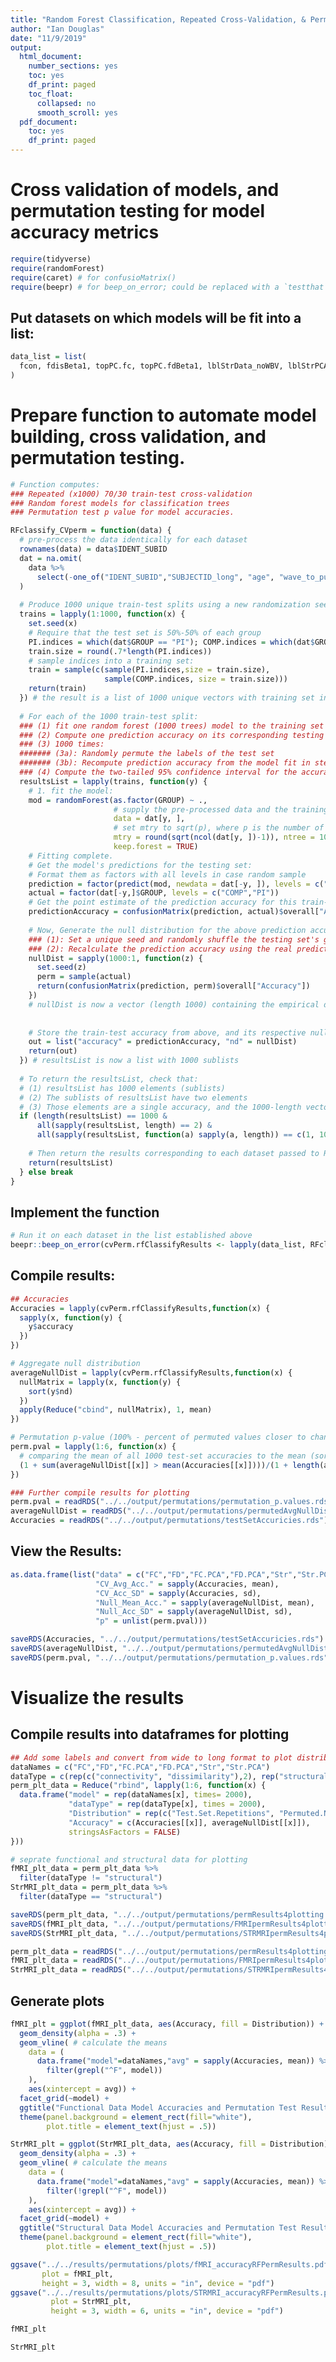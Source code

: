 ```yaml
---
title: "Random Forest Classification, Repeated Cross-Validation, & Permutation Testing"
author: "Ian Douglas"
date: "11/9/2019"
output:
  html_document:
    number_sections: yes
    toc: yes
    df_print: paged
    toc_float:
      collapsed: no
      smooth_scroll: yes
  pdf_document:
    toc: yes
    df_print: paged
---
```

# Cross validation of models, and permutation testing for model accuracy metrics

```r
require(tidyverse)
require(randomForest)
require(caret) # for confusioMatrix()
require(beepr) # for beep_on_error; could be replaced with a `testthat` function
```

## Put datasets on which models will be fit into a list:
```r
data_list = list(
  fcon, fdisBeta1, topPC.fc, topPC.fdBeta1, lblStrData_noWBV, lblStrPCAScores_noWBV
)
```

# Prepare function to automate model building, cross validation, and permutation testing.
```r
# Function computes:
### Repeated (x1000) 70/30 train-test cross-validation
### Random forest models for classification trees
### Permutation test p value for model accuracies.

RFclassify_CVperm = function(data) {
  # pre-process the data identically for each dataset
  rownames(data) = data$IDENT_SUBID
  dat = na.omit(
    data %>% 
      select(-one_of("IDENT_SUBID","SUBJECTID_long", "age", "wave_to_pull", "cbcl_totprob_t"))
  )
  
  # Produce 1000 unique train-test splits using a new randomization seed each time:
  trains = lapply(1:1000, function(x) {
    set.seed(x)
    # Require that the test set is 50%-50% of each group
    PI.indices = which(dat$GROUP == "PI"); COMP.indices = which(dat$GROUP == "COMP")
    train.size = round(.7*length(PI.indices))
    # sample indices into a training set:
    train = sample(c(sample(PI.indices,size = train.size), 
                     sample(COMP.indices, size = train.size)))
    return(train)
  }) # the result is a list of 1000 unique vectors with training set indices.
  
  # For each of the 1000 train-test split:
  ### (1) fit one random forest (1000 trees) model to the training set
  ### (2) Compute one prediction accuracy on its corresponding testing set.
  ### (3) 1000 times: 
  ####### (3a): Randomly permute the labels of the test set
  ####### (3b): Recompute prediction accuracy from the model fit in step 1.
  ### (4) Compute the two-tailed 95% confidence interval for the accuracy from step 2.
  resultsList = lapply(trains, function(y) {
    # 1. fit the model:
    mod = randomForest(as.factor(GROUP) ~ ., 
                       # supply the pre-processed data and the training indices
                       data = dat[y, ],
                       # set mtry to sqrt(p), where p is the number of predictors
                       mtry = round(sqrt(ncol(dat[y, ])-1)), ntree = 1000,
                       keep.forest = TRUE)
    # Fitting complete.
    # Get the model's predictions for the testing set:
    # Format them as factors with all levels in case random sample 
    prediction = factor(predict(mod, newdata = dat[-y, ]), levels = c("COMP", "PI"))
    actual = factor(dat[-y,]$GROUP, levels = c("COMP","PI"))
    # Get the point estimate of the prediction accuracy for this train-test split:
    predictionAccuracy = confusionMatrix(prediction, actual)$overall["Accuracy"]
    
    # Now, Generate the null distribution for the above prediction accuracy:
    ### (1): Set a unique seed and randomly shuffle the testing set's group labels
    ### (2): Recalculate the prediction accuracy using the real predictions
    nullDist = sapply(1000:1, function(z) {
      set.seed(z)
      perm = sample(actual)
      return(confusionMatrix(prediction, perm)$overall["Accuracy"])
    })
    # nullDist is now a vector (length 1000) containing the empirical distribution of accuracies
    
    
    # Store the train-test accuracy from above, and its respective null distribution:
    out = list("accuracy" = predictionAccuracy, "nd" = nullDist)
    return(out)
  }) # resultsList is now a list with 1000 sublists
  
  # To return the resultsList, check that:
  # (1) resultsList has 1000 elements (sublists)
  # (2) The sublists of resultsList have two elements
  # (3) Those elements are a single accuracy, and the 1000-length vector with the null values
  if (length(resultsList) == 1000 & 
      all(sapply(resultsList, length) == 2) &
      all(sapply(resultsList, function(a) sapply(a, length)) == c(1, 1000))) {
    
    # Then return the results corresponding to each dataset passed to RFclassify_CVperm()
    return(resultsList)
  } else break
}
```

## Implement the function
```r
# Run it on each dataset in the list established above
beepr::beep_on_error(cvPerm.rfClassifyResults <- lapply(data_list, RFclassify_CVperm), 2)
```

## Compile results:
```r
## Accuracies
Accuracies = lapply(cvPerm.rfClassifyResults,function(x) {
  sapply(x, function(y) {
    y$accuracy
  })
})

# Aggregate null distribution
averageNullDist = lapply(cvPerm.rfClassifyResults,function(x) {
  nullMatrix = lapply(x, function(y) {
    sort(y$nd)
  })
  apply(Reduce("cbind", nullMatrix), 1, mean)
})

# Permutation p-value (100% - percent of permuted values closer to chance than the observed)/100
perm.pval = lapply(1:6, function(x) {
  # comparing the mean of all 1000 test-set accuracies to the mean (sorted) null distribution
  (1 + sum(averageNullDist[[x]] > mean(Accuracies[[x]])))/(1 + length(averageNullDist[[x]]))
})
```
```r
### Further compile results for plotting
perm.pval = readRDS("../../output/permutations/permutation_p.values.rds")
averageNullDist = readRDS("../../output/permutations/permutedAvgNullDist.rds")
Accuracies = readRDS("../../output/permutations/testSetAccuricies.rds")
```

## View the Results:
```r
as.data.frame(list("data" = c("FC","FD","FC.PCA","FD.PCA","Str","Str.PCA"),
                   "CV_Avg_Acc." = sapply(Accuracies, mean),
                   "CV_Acc_SD" = sapply(Accuracies, sd),
                   "Null_Mean_Acc." = sapply(averageNullDist, mean),
                   "Null_Acc_SD" = sapply(averageNullDist, sd),
                   "p" = unlist(perm.pval)))
```

```r
saveRDS(Accuracies, "../../output/permutations/testSetAccuricies.rds")
saveRDS(averageNullDist, "../../output/permutations/permutedAvgNullDist.rds")
saveRDS(perm.pval, "../../output/permutations/permutation_p.values.rds")
```

# Visualize the results
## Compile results into dataframes for plotting
```r
## Add some labels and convert from wide to long format to plot distributions
dataNames = c("FC","FD","FC.PCA","FD.PCA","Str","Str.PCA")
dataType = c(rep(c("connectivity", "dissimilarity"),2), rep("structural",2))
perm_plt_data = Reduce("rbind", lapply(1:6, function(x) {
  data.frame("model" = rep(dataNames[x], times= 2000),
             "dataType" = rep(dataType[x], times = 2000),
             "Distribution" = rep(c("Test.Set.Repetitions", "Permuted.Null"), each = 1000),
             "Accuracy" = c(Accuracies[[x]], averageNullDist[[x]]),
             stringsAsFactors = FALSE)
}))

# seprate functional and structural data for plotting
fMRI_plt_data = perm_plt_data %>% 
  filter(dataType != "structural")
StrMRI_plt_data = perm_plt_data %>% 
  filter(dataType == "structural")
```

```r
saveRDS(perm_plt_data, "../../output/permutations/permResults4plotting.rds")
saveRDS(fMRI_plt_data, "../../output/permutations/FMRIpermResults4plotting.rds")
saveRDS(StrMRI_plt_data, "../../output/permutations/STRMRIpermResults4plotting.rds")
```

```r
perm_plt_data = readRDS("../../output/permutations/permResults4plotting.rds")
fMRI_plt_data = readRDS("../../output/permutations/FMRIpermResults4plotting.rds")
StrMRI_plt_data = readRDS("../../output/permutations/STRMRIpermResults4plotting.rds")
```

## Generate plots
```r
fMRI_plt = ggplot(fMRI_plt_data, aes(Accuracy, fill = Distribution)) +
  geom_density(alpha = .3) +
  geom_vline( # calculate the means
    data = (
      data.frame("model"=dataNames,"avg" = sapply(Accuracies, mean)) %>%
        filter(grepl("^F", model))
    ),
    aes(xintercept = avg)) +
  facet_grid(~model) +
  ggtitle("Functional Data Model Accuracies and Permutation Test Results") +
  theme(panel.background = element_rect(fill="white"),
        plot.title = element_text(hjust = .5))

StrMRI_plt = ggplot(StrMRI_plt_data, aes(Accuracy, fill = Distribution)) +
  geom_density(alpha = .3) +
  geom_vline( # calculate the means
    data = (
      data.frame("model"=dataNames,"avg" = sapply(Accuracies, mean)) %>%
        filter(!grepl("^F", model))
    ),
    aes(xintercept = avg)) +
  facet_grid(~model) +
  ggtitle("Structural Data Model Accuracies and Permutation Test Results") +
  theme(panel.background = element_rect(fill="white"),
        plot.title = element_text(hjust = .5))
```

```r
ggsave("../../results/permutations/plots/fMRI_accuracyRFPermResults.pdf",
       plot = fMRI_plt,
       height = 3, width = 8, units = "in", device = "pdf")
ggsave("../../results/permutations/plots/STRMRI_accuracyRFPermResults.pdf", 
         plot = StrMRI_plt,
         height = 3, width = 6, units = "in", device = "pdf")
```

```r
fMRI_plt
```
```r
StrMRI_plt
```
